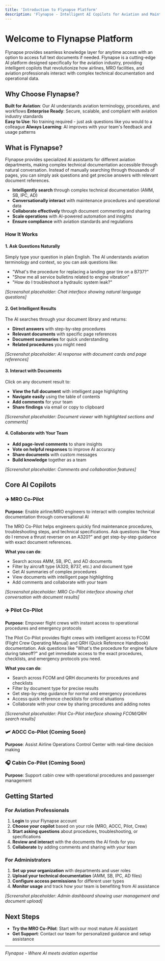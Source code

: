 ```yaml
---
title: 'Introduction to Flynapse Platform'
description: 'Flynapse - Intelligent AI Copilots for Aviation and Maintenance Operations'
---
```


# Welcome to Flynapse Platform

Flynapse provides seamless knowledge layer for anytime access with an option to access full text documents if needed. Flynapse is a cutting-edge AI platform designed specifically for the aviation industry, providing intelligent copilots that revolutionize how airlines, MRO facilities, and aviation professionals interact with complex technical documentation and operational data.

## Why Choose Flynapse?

**Built for Aviation**: Our AI understands aviation terminology, procedures, and workflows
**Enterprise Ready**: Secure, scalable, and compliant with aviation industry standards  
**Easy to Use**: No training required - just ask questions like you would to a colleague
**Always Learning**: AI improves with your team's feedback and usage patterns

## What is Flynapse?

Flynapse provides specialized AI assistants for different aviation departments, making complex technical documentation accessible through natural conversation. Instead of manually searching through thousands of pages, you can simply ask questions and get precise answers with relevant document references.

- **Intelligently search** through complex technical documentation (AMM, SB, IPC, AD)
- **Conversationally interact** with maintenance procedures and operational data
- **Collaborate effectively** through document commenting and sharing
- **Scale operations** with AI-powered automation and insights
- **Ensure compliance** with aviation standards and regulations

### How It Works

#### 1. Ask Questions Naturally
Simply type your question in plain English. The AI understands aviation terminology and context, so you can ask questions like:
- "What's the procedure for replacing a landing gear tire on a B737?"
- "Show me all service bulletins related to engine vibration"
- "How do I troubleshoot a hydraulic system leak?"

*[Screenshot placeholder: Chat interface showing natural language questions]*

#### 2. Get Intelligent Results
The AI searches through your document library and returns:
- **Direct answers** with step-by-step procedures
- **Relevant documents** with specific page references
- **Document summaries** for quick understanding
- **Related procedures** you might need

*[Screenshot placeholder: AI response with document cards and page references]*

#### 3. Interact with Documents
Click on any document result to:
- **View the full document** with intelligent page highlighting
- **Navigate easily** using the table of contents
- **Add comments** for your team
- **Share findings** via email or copy to clipboard

*[Screenshot placeholder: Document viewer with highlighted sections and comments]*

#### 4. Collaborate with Your Team
- **Add page-level comments** to share insights
- **Vote on helpful responses** to improve AI accuracy
- **Share documents** with custom messages
- **Build knowledge** together as a team

*[Screenshot placeholder: Comments and collaboration features]*

## Core AI Copilots

### ✈️ MRO Co-Pilot
**Purpose**: Enable airline/MRO engineers to interact with complex technical documentation through conversational AI

The MRO Co-Pilot helps engineers quickly find maintenance procedures, troubleshooting steps, and technical specifications. Ask questions like "How do I remove a thrust reverser on an A320?" and get step-by-step guidance with exact document references.

**What you can do**:
- Search across AMM, SB, IPC, and AD documents
- Filter by aircraft type (A320, B737, etc.) and document type
- Get AI summaries of complex procedures
- View documents with intelligent page highlighting
- Add comments and collaborate with your team

*[Screenshot placeholder: MRO Co-Pilot interface showing chat conversation with document results]*

### ✈️ Pilot Co-Pilot
**Purpose**: Empower flight crews with instant access to operational procedures and emergency protocols

The Pilot Co-Pilot provides flight crews with intelligent access to FCOM (Flight Crew Operating Manual) and QRH (Quick Reference Handbook) documentation. Ask questions like "What's the procedure for engine failure during takeoff?" and get immediate access to the exact procedures, checklists, and emergency protocols you need.

**What you can do**:
- Search across FCOM and QRH documents for procedures and checklists
- Filter by document type for precise results
- Get step-by-step guidance for normal and emergency procedures
- Access quick reference checklists for critical situations
- Collaborate with your crew by sharing procedures and adding notes

*[Screenshot placeholder: Pilot Co-Pilot interface showing FCOM/QRH search results]*

### 🛩️ AOCC Co-Pilot (Coming Soon)
**Purpose**: Assist Airline Operations Control Center with real-time decision making

### 🎧 Cabin Co-Pilot (Coming Soon)
**Purpose**: Support cabin crew with operational procedures and passenger management


## Getting Started

### For Aviation Professionals
1. **Login** to your Flynapse account
2. **Choose your copilot** based on your role (MRO, AOCC, Pilot, Crew)
3. **Start asking questions** about procedures, troubleshooting, or specifications
4. **Review and interact** with the documents the AI finds for you
5. **Collaborate** by adding comments and sharing with your team

### For Administrators
1. **Set up your organization** with departments and user roles
2. **Upload your technical documentation** (AMM, SB, IPC, AD files)
3. **Configure access permissions** for different user types
4. **Monitor usage** and track how your team is benefiting from AI assistance

*[Screenshot placeholder: Admin dashboard showing user management and document upload]*

## Next Steps

- **Try the MRO Co-Pilot**: Start with our most mature AI assistant 
- **Get Support**: Contact our team for personalized guidance and setup assistance

---

*Flynapse - Where AI meets aviation expertise* 